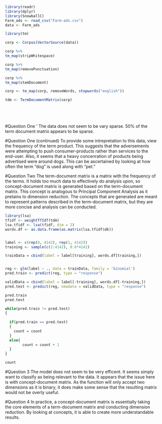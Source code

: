 ```{r}
library(readr)
library(dplyr)
library(SnowballC)
Farm_ads <- read_csv("Farm-ads.csv")
data <- Farm_ads
```

```{r}
library(tm)

corp <- Corpus(VectorSource(data))

corp %>% 
tm_map(stripWhitespace) 

corp %>% 
tm_map(removePunctuation) 

corp %>% 
tm_map(stemDocument)

corp <- tm_map(corp, removeWords, stopwords("english"))

tdm <- TermDocumentMatrix(corp) 






```
#Question One '
The data does not seem to be vary sparse. 50% of the term document matrix appears to be sparse. 

#Question One (continued)
To provide some intrepretation to this data, view the frequency of the term product. This suggests that the adversements were attempting to push consumer-products rather than services to the end-user. Also, it seems that a heavy concenration of products being advertised were around dogs. This can be ascertained by looking at how often the term "dog" is used along with "pet."

#Question Two
The term-document matrix is a matrix with the frequency of the terms. It holds too much data to effectively do analysis upon, so concept-document matrix is generated based on the term-document matrix. This concept is analogous to Principal Component Analysis as it pretains to dimension reduction. The concepts that are generated are meant to represent patterns described in the term-document matrix, but they are more concise and analysis can be conducted. 


```{r}
library(lsa)
tfidf <- weightTfIdf(tdm)
lsa.tfidf <- lsa(tfidf, dim = 2)
words.df <- as.data.frame(as.matrix(lsa.tfidf$dk))


label <- c(rep(0, 4142), rep(1, 4142))
training <- sample(c(1:4142), 0.6*4142)

trainData = cbind(label = label[training], words.df[training,])


reg <- glm(label ~ ., data = trainData, family = 'binomial')
pred.train <- predict(reg, type = "response")

validData = cbind(label = label[-training], words.df[-training,])
pred.test <- predict(reg, newdata = validData, type = "response")

pred.train
pred.test

while(pred.train != pred.test)
{
  
  if(pred.train == pred.test)
  {
    count = count
  }
  else{
        count = count + 1
  }
}

count
```
#Question 3
The model does not seem to be very efficent. It seems simply want to classify as being relevant to the data. It appears that the issue here is with concept-document matrix. As the function will only accept two dimensions as it is binary, it does make some sense that the resulting matrix would not be overly useful. 

#Question 4
In practice, a concept-document matrix is essentially taking the core elements of a term-document matrix and conducting dimension reduction. By looking at concepts, it is able to create more understandable results. 


